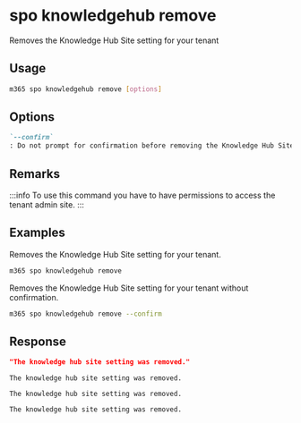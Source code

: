 
# spo knowledgehub remove

Removes the Knowledge Hub Site setting for your tenant

## Usage

```sh
m365 spo knowledgehub remove [options]
```

## Options

```md defintion-list
`--confirm`
: Do not prompt for confirmation before removing the Knowledge Hub Site setting for your tenant.
```

<Global />

## Remarks

:::info
To use this command you have to have permissions to access the tenant admin site.
:::

## Examples

Removes the Knowledge Hub Site setting for your tenant.

```sh
m365 spo knowledgehub remove
```

Removes the Knowledge Hub Site setting for your tenant without confirmation.

```sh
m365 spo knowledgehub remove --confirm
```

## Response

<Tabs>
  <TabItem value="json" label="JSON">

  ```json
  "The knowledge hub site setting was removed."
  ```

  </TabItem>
  <TabItem value="text" label="Text">

  ```text
  The knowledge hub site setting was removed.
  ```

  </TabItem>
  <TabItem value="csv" label="CSV">

  ```csv
  The knowledge hub site setting was removed.
  ```

  </TabItem>
  <TabItem value="md" label="Markdown">

  ```md
  The knowledge hub site setting was removed.
  ```

  </TabItem>
</Tabs>
